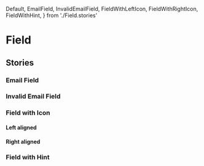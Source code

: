 <!-- Icons.stories.mdx-->


  Default,
  EmailField,
  InvalidEmailField,
  FieldWithLeftIcon,
  FieldWithRightIcon,
  FieldWithHint,
} from './Field.stories'

<Meta title="Components/Field" component={Field} />

# Field

<Canvas>
  <Story story={Default} />
</Canvas>

<ArgsTable of={Field} story="^" />

## Stories

### Email Field

<Canvas>
  <Story name="Email" story={EmailField} />
</Canvas>

### Invalid Email Field

<Canvas>
  <Story name="Invalid Email" story={InvalidEmailField} />
</Canvas>

### Field with Icon

#### Left aligned

<Canvas>
  <Story name="Field with Left Icon" story={FieldWithLeftIcon} />
</Canvas>

#### Right aligned

<Canvas>
  <Story name="Field with Right Icon" story={FieldWithRightIcon} />
</Canvas>

### Field with Hint

<Canvas>
  <Story name="Field with Hint" story={FieldWithHint} />
</Canvas>
